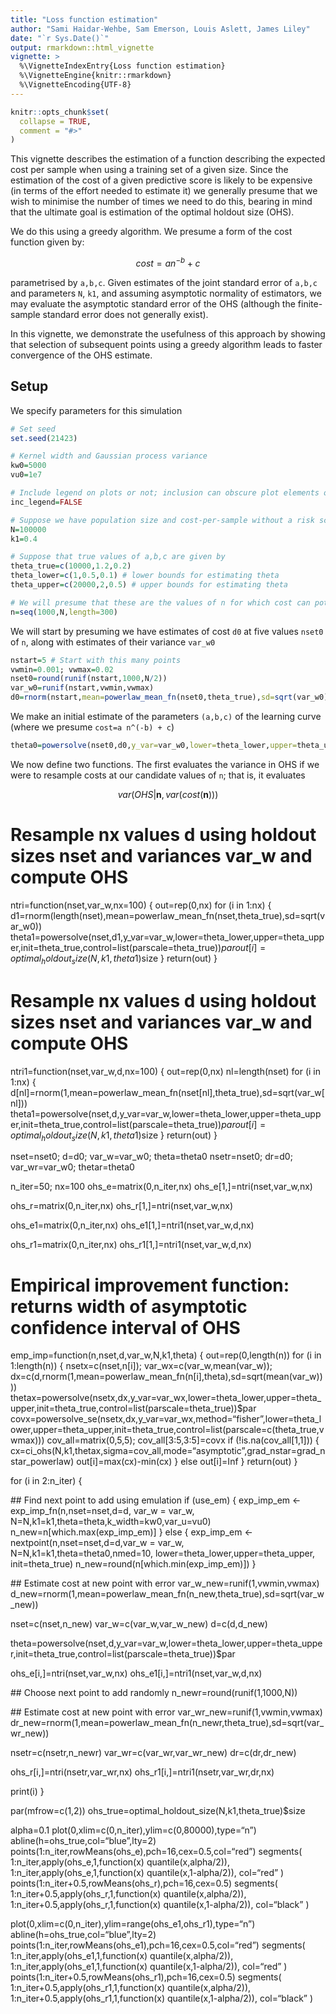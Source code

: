 ```yaml
---
title: "Loss function estimation"
author: "Sami Haidar-Wehbe, Sam Emerson, Louis Aslett, James Liley"
date: "`r Sys.Date()`"
output: rmarkdown::html_vignette
vignette: >
  %\VignetteIndexEntry{Loss function estimation}
  %\VignetteEngine{knitr::rmarkdown}
  %\VignetteEncoding{UTF-8}
---
```


```r
knitr::opts_chunk$set(
  collapse = TRUE,
  comment = "#>"
)
```

This vignette describes the estimation of a function describing the expected cost per sample when using a training set of a given size. Since the estimation of the cost of a given predictive score is likely to be expensive (in terms of the effort needed to estimate it) we generally presume that we wish to minimise the number of times we need to do this, bearing in mind that the ultimate goal is estimation of the optimal holdout size (OHS).

We do this using a greedy algorithm. We presume a form of the cost function given by:

$$
cost = a n^{-b} + c
$$

parametrised by `a,b,c`. Given estimates of the joint standard error of `a,b,c` and parameters `N`, `k1`, and assuming asymptotic normality of estimators, we may evaluate the asymptotic standard error of the OHS (although the finite-sample standard error does not generally exist). 

In this vignette, we demonstrate the usefulness of this approach by showing that selection of subsequent points using a greedy algorithm leads to faster convergence of the OHS estimate. 

## Setup

We specify parameters for this simulation

```r

# Set seed
set.seed(21423)

# Kernel width and Gaussian process variance
kw0=5000
vu0=1e7

# Include legend on plots or not; inclusion can obscure plot elements on small figures
inc_legend=FALSE

# Suppose we have population size and cost-per-sample without a risk score as follows
N=100000
k1=0.4

# Suppose that true values of a,b,c are given by
theta_true=c(10000,1.2,0.2)
theta_lower=c(1,0.5,0.1) # lower bounds for estimating theta
theta_upper=c(20000,2,0.5) # upper bounds for estimating theta

# We will presume that these are the values of n for which cost can potentially be evaluated.
n=seq(1000,N,length=300)

```

We will start by presuming we have estimates of cost `d0` at five values `nset0` of `n`, along with estimates of their variance `var_w0`

```r
nstart=5 # Start with this many points
vwmin=0.001; vwmax=0.02
nset0=round(runif(nstart,1000,N/2))
var_w0=runif(nstart,vwmin,vwmax)
d0=rnorm(nstart,mean=powerlaw_mean_fn(nset0,theta_true),sd=sqrt(var_w0))
```

We make an initial estimate of the parameters `(a,b,c)` of the learning curve (where we presume `cost=a n^(-b) + c`)

```r
theta0=powersolve(nset0,d0,y_var=var_w0,lower=theta_lower,upper=theta_upper,init=theta_true,control=list(parscale=theta_true))$par
```

We now define two functions. The first evaluates the variance in OHS if we were to resample costs at our candidate values of `n`; that is, it evaluates

$$
var\left(OHS|\mathbf{n},var(cost(\mathbf{n}))\right)
$$

# Resample nx values d using holdout sizes nset and variances var_w and compute OHS
ntri=function(nset,var_w,nx=100) {
  out=rep(0,nx)
  for (i in 1:nx) {
    d1=rnorm(length(nset),mean=powerlaw_mean_fn(nset,theta_true),sd=sqrt(var_w0))
    theta1=powersolve(nset,d1,y_var=var_w,lower=theta_lower,upper=theta_upper,init=theta_true,control=list(parscale=theta_true))$par
    out[i]=optimal_holdout_size(N,k1,theta1)$size
  }
  return(out)
}

# Resample nx values d using holdout sizes nset and variances var_w and compute OHS
ntri1=function(nset,var_w,d,nx=100) {
  out=rep(0,nx)
  nl=length(nset)
  for (i in 1:nx) {
    d[nl]=rnorm(1,mean=powerlaw_mean_fn(nset[nl],theta_true),sd=sqrt(var_w[nl]))
    theta1=powersolve(nset,d,y_var=var_w,lower=theta_lower,upper=theta_upper,init=theta_true,control=list(parscale=theta_true))$par
    out[i]=optimal_holdout_size(N,k1,theta1)$size
  }
  return(out)
}





nset=nset0; d=d0; var_w=var_w0; theta=theta0
nsetr=nset0; dr=d0; var_wr=var_w0; thetar=theta0

n_iter=50; nx=100
ohs_e=matrix(0,n_iter,nx)
ohs_e[1,]=ntri(nset,var_w,nx)

ohs_r=matrix(0,n_iter,nx)
ohs_r[1,]=ntri(nset,var_w,nx)

ohs_e1=matrix(0,n_iter,nx)
ohs_e1[1,]=ntri1(nset,var_w,d,nx)

ohs_r1=matrix(0,n_iter,nx)
ohs_r1[1,]=ntri1(nset,var_w,d,nx)


# Empirical improvement function: returns width of asymptotic confidence interval of OHS
emp_imp=function(n,nset,d,var_w,N,k1,theta) {
  out=rep(0,length(n))
  for (i in 1:length(n)) {
    nsetx=c(nset,n[i]); var_wx=c(var_w,mean(var_w)); dx=c(d,rnorm(1,mean=powerlaw_mean_fn(n[i],theta),sd=sqrt(mean(var_w))))
    thetax=powersolve(nsetx,dx,y_var=var_wx,lower=theta_lower,upper=theta_upper,init=theta_true,control=list(parscale=theta_true))$par
    covx=powersolve_se(nsetx,dx,y_var=var_wx,method="fisher",lower=theta_lower,upper=theta_upper,init=theta_true,control=list(parscale=c(theta_true,vwmax)))
    cov_all=matrix(0,5,5); cov_all[3:5,3:5]=covx
    if (!is.na(cov_all[1,1])) {
     cx=ci_ohs(N,k1,thetax,sigma=cov_all,mode="asymptotic",grad_nstar=grad_nstar_powerlaw)
     out[i]=max(cx)-min(cx)
    } else out[i]=Inf
  }
  return(out)
}


for (i in 2:n_iter) {

  ## Find next point to add using emulation
  if (use_em) {
    exp_imp_em <- exp_imp_fn(n,nset=nset,d=d,
      var_w = var_w, N=N,k1=k1,theta=theta,k_width=kw0,var_u=vu0)
    n_new=n[which.max(exp_imp_em)]
  } else {
    exp_imp_em <- nextpoint(n,nset=nset,d=d,var_w = var_w, N=N,k1=k1,theta=theta0,nmed=10,
                            lower=theta_lower,upper=theta_upper,
                            init=theta_true)
    n_new=round(n[which.min(exp_imp_em)])
  }

  ## Estimate cost at new point with error
  var_w_new=runif(1,vwmin,vwmax)
  d_new=rnorm(1,mean=powerlaw_mean_fn(n_new,theta_true),sd=sqrt(var_w_new))

  nset=c(nset,n_new)
  var_w=c(var_w,var_w_new)
  d=c(d,d_new)

  theta=powersolve(nset,d,y_var=var_w,lower=theta_lower,upper=theta_upper,init=theta_true,control=list(parscale=theta_true))$par

  ohs_e[i,]=ntri(nset,var_w,nx)
  ohs_e1[i,]=ntri1(nset,var_w,d,nx)


  ## Choose next point to add randomly
  n_newr=round(runif(1,1000,N))

  ## Estimate cost at new point with error
  var_wr_new=runif(1,vwmin,vwmax)
  dr_new=rnorm(1,mean=powerlaw_mean_fn(n_newr,theta_true),sd=sqrt(var_wr_new))

  nsetr=c(nsetr,n_newr)
  var_wr=c(var_wr,var_wr_new)
  dr=c(dr,dr_new)

  ohs_r[i,]=ntri(nsetr,var_wr,nx)
  ohs_r1[i,]=ntri1(nsetr,var_wr,dr,nx)

  print(i)
}

par(mfrow=c(1,2))
ohs_true=optimal_holdout_size(N,k1,theta_true)$size


alpha=0.1
plot(0,xlim=c(0,n_iter),ylim=c(0,80000),type="n")
abline(h=ohs_true,col="blue",lty=2)
points(1:n_iter,rowMeans(ohs_e),pch=16,cex=0.5,col="red")
segments(
  1:n_iter,apply(ohs_e,1,function(x) quantile(x,alpha/2)),
  1:n_iter,apply(ohs_e,1,function(x) quantile(x,1-alpha/2)),
  col="red"
)
points(1:n_iter+0.5,rowMeans(ohs_r),pch=16,cex=0.5)
segments(
  1:n_iter+0.5,apply(ohs_r,1,function(x) quantile(x,alpha/2)),
  1:n_iter+0.5,apply(ohs_r,1,function(x) quantile(x,1-alpha/2)),
  col="black"
)


plot(0,xlim=c(0,n_iter),ylim=range(ohs_e1,ohs_r1),type="n")
abline(h=ohs_true,col="blue",lty=2)
points(1:n_iter,rowMeans(ohs_e1),pch=16,cex=0.5,col="red")
segments(
  1:n_iter,apply(ohs_e1,1,function(x) quantile(x,alpha/2)),
  1:n_iter,apply(ohs_e1,1,function(x) quantile(x,1-alpha/2)),
  col="red"
)
points(1:n_iter+0.5,rowMeans(ohs_r1),pch=16,cex=0.5)
segments(
  1:n_iter+0.5,apply(ohs_r1,1,function(x) quantile(x,alpha/2)),
  1:n_iter+0.5,apply(ohs_r1,1,function(x) quantile(x,1-alpha/2)),
  col="black"
)

